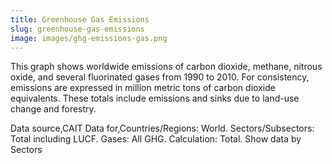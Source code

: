 ```yaml
---
title: Greenhouse Gas Emissions
slug: greenhouse-gas-emissions
image: images/ghg-emissions-gas.png
---
```


This graph shows worldwide emissions of carbon dioxide, methane, nitrous oxide, and several fluorinated gases from 1990 to 2010. For consistency, emissions are expressed in million metric tons of carbon dioxide equivalents. These totals include emissions and sinks due to land-use change and forestry.

Data source,CAIT
Data for,Countries/Regions: World. Sectors/Subsectors: Total including LUCF. Gases: All GHG. Calculation: Total. Show data by Sectors
